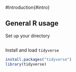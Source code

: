 #Introduction{#intro}

## General R usage

Set up your directory

```r

```


Install and load `tidyverse`
```r
install.packages("tidyverse")
library(tidyverse)
```




 

